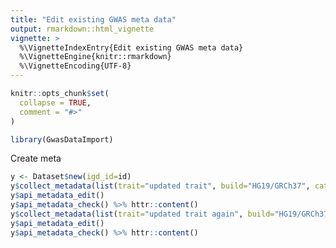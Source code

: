 ```yaml
---
title: "Edit existing GWAS meta data"
output: rmarkdown::html_vignette
vignette: >
  %\VignetteIndexEntry{Edit existing GWAS meta data}
  %\VignetteEngine{knitr::rmarkdown}
  %\VignetteEncoding{UTF-8}
---
```


```r
knitr::opts_chunk$set(
  collapse = TRUE,
  comment = "#>"
)
```

```r
library(GwasDataImport)
```

Create meta

```r
y <- Dataset$new(igd_id=id)
y$collect_metadata(list(trait="updated trait", build="HG19/GRCh37", category="NA", subcategory="NA", group_name="public", population="European", sex="Males", note='asdasd'))
y$api_metadata_edit()
y$api_metadata_check() %>% httr::content()
y$collect_metadata(list(trait="updated trait again", build="HG19/GRCh37", category="NA", subcategory="NA", group_name="public", population="European", sex="Males", note='asdasd'))
y$api_metadata_edit()
y$api_metadata_check() %>% httr::content()
```
